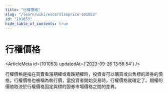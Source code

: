 ```yaml
---
title: "行權價格"
slug: "/learn/wiki/excersiseprice-101053"
id: "101053"
hide_table_of_contents: true
---
```



# 行權價格

<ArticleMeta id={101053} updatedAt={'2023-09-26 13:58:54'} />
<div className='border-solid border-b border-t-0 my-4 border-[var(--ifm-color-gray-300)]' />

行權價格是指在買賣看漲期權或看跌期權時，投資者可以購買或出售標的證券的價格。行權價格也被稱為執行價，當投資者開始交易時，行權價格就確定了。期權的價值取決於行權價格固定與標的證券市場價格之間的差異。
